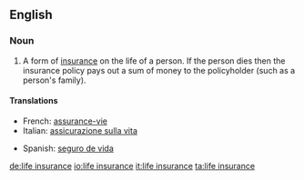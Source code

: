==English==
===Noun===
{{en-noun|sg=[[life]] [[insurance]]}}
# {{finance}} A form of [[insurance]] on the life of a person.  If the person dies then the insurance policy pays out a sum of money to the policyholder (such as a person's family).

====Translations====
{{trans-top|A form of [[insurance]]}}
*French: [[assurance-vie]] {{f}}
*Italian: [[assicurazione sulla vita]] {{f}}
{{trans-mid}}
*Spanish: [[seguro de vida]] {{m}}
{{trans-bottom}}

[[de:life insurance]]
[[io:life insurance]]
[[it:life insurance]]
[[ta:life insurance]]
